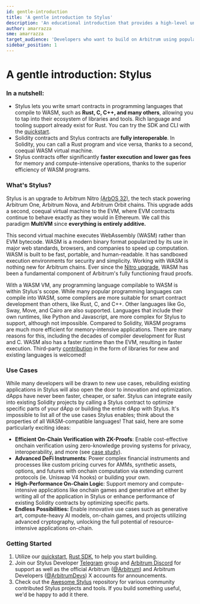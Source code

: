 ```yaml
---
id: gentle-introduction
title: 'A gentle introduction to Stylus'
description: 'An educational introduction that provides a high-level understanding of Stylus, a new way to write EVM-compatible smart contracts using your favorite programming languages.'
author: amarrazza
sme: amarrazza
target_audience: 'Developers who want to build on Arbitrum using popular programming languages, like Rust'
sidebar_position: 1
---
```



# A gentle introduction: Stylus

### In a nutshell:

- Stylus lets you write smart contracts in programming languages that compile to WASM, such as **Rust, C, C++, and many others**, allowing you to tap into their ecosystem of libraries and tools. Rich language and tooling support already exist for Rust. You can try the SDK and CLI with the [quickstart](https://docs.arbitrum.io/stylus/quickstart).
- Solidity contracts and Stylus contracts are <b>fully interoperable</b>. In Solidity, you can call a Rust program and vice versa, thanks to a second, coequal WASM virtual machine.
- Stylus contracts offer significantly <b>faster execution and lower gas fees </b> for memory and compute-intensive operations, thanks to the superior efficiency of <a data-quicklook-from="wasm">WASM</a> programs.

### What's Stylus?

Stylus is an upgrade to Arbitrum Nitro [(ArbOS 32)](https://docs.arbitrum.io/run-arbitrum-node/arbos-releases/arbos32), the tech stack powering Arbitrum One, Arbitrum Nova, and Arbitrum Orbit chains. This upgrade adds a second, coequal virtual machine to the EVM, where EVM contracts continue to behave exactly as they would in Ethereum. We call this paradigm **MultiVM** since **everything is entirely additive.**

<ImageZoom src="/img/stylus-multivm.jpg" alt="Stylus gives you MultiVM" className="img-600px" />

This second virtual machine executes WebAssembly (WASM) rather than EVM bytecode. WASM is a modern binary format popularized by its use in major web standards, browsers, and companies to speed up computation. WASM is built to be fast, portable, and human-readable. It has sandboxed execution environments for security and simplicity. Working with WASM is nothing new for Arbitrum chains. Ever since the [Nitro upgrade](https://medium.com/offchainlabs/arbitrum-nitro-one-small-step-for-l2-one-giant-leap-for-ethereum-bc9108047450), WASM has been a fundamental component of Arbitrum's fully functioning fraud proofs.

With a WASM VM, any programming language compilable to WASM is within Stylus's scope. While many popular programming languages can compile into WASM, some compilers are more suitable for smart contract development than others, like Rust, C, and C++. Other languages like Go, Sway, Move, and Cairo are also supported. Languages that include their own runtimes, like Python and Javascript, are more complex for Stylus to support, although not impossible. Compared to Solidity, WASM programs are much more efficient for memory-intensive applications. There are many reasons for this, including the decades of compiler development for Rust and C. WASM also has a faster runtime than the EVM, resulting in faster execution. Third-party [contribution](#contributing) in the form of libraries for new and existing languages is welcomed!

### Use Cases

While many developers will be drawn to new use cases, rebuilding existing applications in Stylus will also open the door to innovation and optimization. dApps have never been faster, cheaper, or safer. Stylus can integrate easily into existing Solidity projects by calling a Stylus contract to optimize specific parts of your dApp or building the entire dApp with Stylus. It's impossible to list all of the use cases Stylus enables; think about the properties of all WASM-compatible languages! That said, here are some particularly exciting ideas:

- <b>Efficient On-Chain Verification with ZK-Proofs</b>: Enable cost-effective onchain verification
  using zero-knowledge proving systems for privacy, interoperability, and more (see [case
  study](https://blog.arbitrum.io/renegade-stylus-case-study/)).
- <b>Advanced DeFi Instruments</b>: Power complex financial instruments and processes like custom
  pricing curves for AMMs, synthetic assets, options, and futures with onchain computation via
  extending current protocols (ie. Uniswap V4 hooks) or building your own.
- <b>High-Performance On-Chain Logic</b>: Support memory and compute-intensive applications like
  onchain games and generative art either by writing all of the application in Stylus or enhance
  performance of existing Solidity contracts by optimizing specific parts.
- <b>**Endless Possibilities**:</b> Enable innovative use cases such as generative art, compute-heavy
  AI models, on-chain games, and projects utilizing advanced cryptography, unlocking the full potential
  of resource-intensive applications on-chain.

### Getting Started

1. Utilize our [quickstart](https://docs.arbitrum.io/stylus/quickstart), [Rust SDK](https://docs.arbitrum.io/stylus/reference/overview), to help you start building.
2. Join our Stylus Developer [Telegram](https://t.me/arbitrum_stylus) group and [Arbitrum Discord](https://discord.gg/arbitrum) for support as well as the official Arbitrum ([@Arbitrum](https://twitter.com/arbitrum)) and Arbitrum Developers ([@ArbitrumDevs](https://twitter.com/ArbitrumDevs)) X accounts for announcements.
3. Check out the [Awesome Stylus](https://github.com/OffchainLabs/awesome-stylus) repository for various community contributed Stylus projects and tools. If you build something useful, we'd be happy to add it there.
